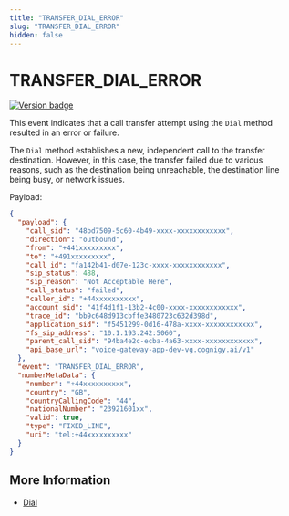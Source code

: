 ```yaml
---
title: "TRANSFER_DIAL_ERROR"
slug: "TRANSFER_DIAL_ERROR"
hidden: false
---
```


# TRANSFER_DIAL_ERROR

<a href="Added"><img src="https://img.shields.io/badge/Added_in-v4.61-blue" alt="Version badge" /></a>

This event indicates that a call transfer attempt using the `Dial` method resulted in an error or failure. 

The `Dial` method establishes a new, independent call to the transfer destination. However, in this case, the transfer failed due to various reasons, such as the destination being unreachable, the destination line being busy, or network issues.

Payload:

```json
{
  "payload": {
    "call_sid": "48bd7509-5c60-4b49-xxxx-xxxxxxxxxxxx",
    "direction": "outbound",
    "from": "+441xxxxxxxxx",
    "to": "+491xxxxxxxxx",
    "call_id": "fa142b41-d07e-123c-xxxx-xxxxxxxxxxxx",
    "sip_status": 488,
    "sip_reason": "Not Acceptable Here",
    "call_status": "failed",
    "caller_id": "+44xxxxxxxxxx",
    "account_sid": "41f4d1f1-13b2-4c00-xxxx-xxxxxxxxxxxx",
    "trace_id": "bb9c648d913cbffe3480723c632d398d",
    "application_sid": "f5451299-0d16-478a-xxxx-xxxxxxxxxxxx",
    "fs_sip_address": "10.1.193.242:5060",
    "parent_call_sid": "94ba4e2c-ecba-4a63-xxxx-xxxxxxxxxxxx",
    "api_base_url": "voice-gateway-app-dev-vg.cognigy.ai/v1"
  },
  "event": "TRANSFER_DIAL_ERROR",
  "numberMetaData": {
    "number": "+44xxxxxxxxxx",
    "country": "GB",
    "countryCallingCode": "44",
    "nationalNumber": "23921601xx",
    "valid": true,
    "type": "FIXED_LINE",
    "uri": "tel:+44xxxxxxxxxx"
  }
}
```

## More Information

- [Dial](../verbs/dial.mdx)
